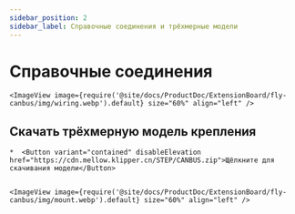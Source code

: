 ```yaml
---
sidebar_position: 2
sidebar_label: Справочные соединения и трёхмерные модели
---
```





# Справочные соединения

    <ImageView image={require('@site/docs/ProductDoc/ExtensionBoard/fly-canbus/img/wiring.webp').default} size="60%" align="left" />


## Скачать трёхмерную модель крепления

    *  <Button variant="contained" disableElevation href="https://cdn.mellow.klipper.cn/STEP/CANBUS.zip">Щёлкните для скачивания модели</Button>


    <ImageView image={require('@site/docs/ProductDoc/ExtensionBoard/fly-canbus/img/mount.webp').default} size="60%" align="left" />
